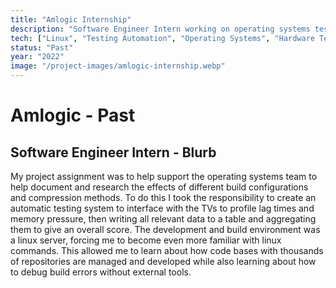 ```yaml
---
title: "Amlogic Internship"
description: "Software Engineer Intern working on operating systems testing and automation"
tech: ["Linux", "Testing Automation", "Operating Systems", "Hardware Testing"]
status: "Past"
year: "2022"
image: "/project-images/amlogic-internship.webp"
---
```


# Amlogic - Past

## Software Engineer Intern - Blurb

My project assignment was to help support the operating systems team to help document and research the effects of different build configurations and compression methods. To do this I took the responsibility to create an automatic testing system to interface with the TVs to profile lag times and memory pressure, then writing all relevant data to a table and aggregating them to give an overall score. The development and build environment was a linux server, forcing me to become even more familiar with linux commands. This allowed me to learn about how code bases with thousands of repositories are managed and developed while also learning about how to debug build errors without external tools.
